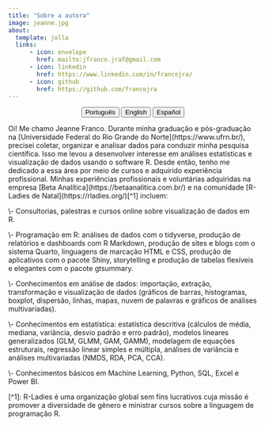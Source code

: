 ---
title: "Sobre a autora"
image: jeanne.jpg
about:
  template: jolla
  links:
      - icon: envelope
        href: mailto:jfranco.jraf@gmail.com
      - icon: linkedin
        href: https://www.linkedin.com/in/francojra/
      - icon: github
        href: https://github.com/francojra
---

<center>

::: {.btn-group role="group" aria-label="About"}
<a href="about-pt.html"> <button type="button" class="btn btn-primary me-md-2 btn-sm">Português</button></a> <a href="about-en.html"> <button type="button" class="btn btn-primary me-md-2 btn-sm">English</button></a> <a href="about-es.html"><button type="button" class="btn btn-primary me-md-2 btn-sm">Español</button></a>
:::

</center>

Oi! Me chamo Jeanne Franco. Durante minha graduação e pós-graduação na \[Universidade Federal do Rio Grande do Norte\](https://www.ufrn.br/), precisei coletar, organizar e analisar dados para conduzir minha pesquisa científica. Isso me levou a desenvolver interesse em análises estatísticas e visualização de dados usando o software R. Desde então, tenho me dedicado a essa área por meio de cursos e adquirido experiência profissional. Minhas experiências profissionais e voluntárias adquiridas na empresa \[Beta Analítica\](https://betaanalitica.com.br/) e na comunidade \[R-Ladies de Natal\](https://rladies.org/)\[\^1\] incluem:

\\- Consultorias, palestras e cursos online sobre visualização de dados em R.

\\- Programação em R: análises de dados com o tidyverse, produção de relatórios e dashboards com R Markdown, produção de sites e blogs com o sistema Quarto, linguagens de marcação HTML e CSS, produção de aplicativos com o pacote Shiny, storytelling e produção de tabelas flexíveis e elegantes com o pacote gtsummary.

\\- Conhecimentos em análise de dados: importação, extração, transformação e visualização de dados (gráficos de barras, histogramas, boxplot, dispersão, linhas, mapas, nuvem de palavras e gráficos de análises multivariadas).

\\- Conhecimentos em estatística: estatística descritiva (cálculos de média, mediana, variância, desvio padrão e erro padrão), modelos lineares generalizados (GLM, GLMM, GAM, GAMM), modelagem de equações estruturais, regressão linear simples e múltipla, análises de variância e análises multivariadas (NMDS, RDA, PCA, CCA).

\\- Conhecimentos básicos em Machine Learning, Python, SQL, Excel e Power BI.

\[\^1\]: R-Ladies é uma organização global sem fins lucrativos cuja missão é promover a diversidade de gênero e ministrar cursos sobre a linguagem de programação R.
